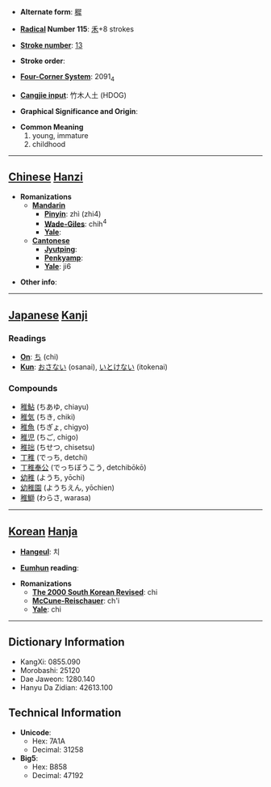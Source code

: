 * '''Alternate form''': [[穉]]

* '''[[Wiktionary:Chinese radical index| Radical]] Number 115''': [[Wiktionary:Chinese radical index 禾|禾]]+8 strokes

* '''[[Wiktionary:Chinese total strokes index|Stroke number]]''': [[Wiktionary:Chinese total strokes index 13|13]]

* '''Stroke order''': 

* '''[[Wiktionary:Chinese four corner index|Four-Corner System]]''': 2091<sub>4</sub>

* '''[[Wiktionary:Chinese Cangjie index|Cangjie input]]''': 竹木人土 (HDOG)

* '''Graphical Significance and Origin''': 

* '''Common Meaning'''
*#young, immature
*# childhood


----

== [[Chinese]] [[Hanzi]] ==

* '''Romanizations'''
** '''[[Mandarin]]'''
*** '''[[Pinyin]]''': zhì (zhi4)
*** '''[[Wade-Giles]]''': chih<sup>4</sup>
*** '''[[Yale]]''': 
** '''[[Cantonese]]'''
*** '''[[Jyutping]]''':
*** '''[[Penkyamp]]''': 
*** '''[[Yale]]''': ji6

* '''Other info''': 

----

== [[Japanese]] [[Kanji]] ==

===Readings===
* '''[[On]]''': [[ち]] (chi)
* '''[[Kun]]''': [[おさない]] (osanai), [[いとけない]] (itokenai)
===Compounds===
*[[稚鮎]] (ちあゆ, chiayu)
*[[稚気]] (ちき, chiki)
*[[稚魚]] (ちぎょ, chigyo)
*[[稚児]] (ちご, chigo)
*[[稚拙]] (ちせつ, chisetsu)
*[[丁稚]] (でっち, detchi)
*[[丁稚奉公]] (でっちぼうこう, detchibōkō)
*[[幼稚]] (ようち, yōchi)
*[[幼稚園]] (ようちえん, yōchien)
*[[稚鰤]] (わらさ, warasa)
----

== [[Korean]] [[Hanja]] ==

* '''[[Hangeul]]''': 치

* '''[[Eumhun]] reading''': 

* '''Romanizations'''
** '''[[The 2000 South Korean Revised Romanization|The 2000 South Korean Revised]]''': chi
** '''[[McCune-Reischauer]]''': ch'i
** '''[[Yale]]''': chi

----

== Dictionary Information ==

* KangXi: 0855.090
* Morobashi: 25120
* Dae Jaweon: 1280.140
* Hanyu Da Zidian: 42613.100

== Technical Information ==

* '''Unicode''':
** Hex: 7A1A
** Decimal: 31258
* '''Big5''':
** Hex: B858
** Decimal: 47192